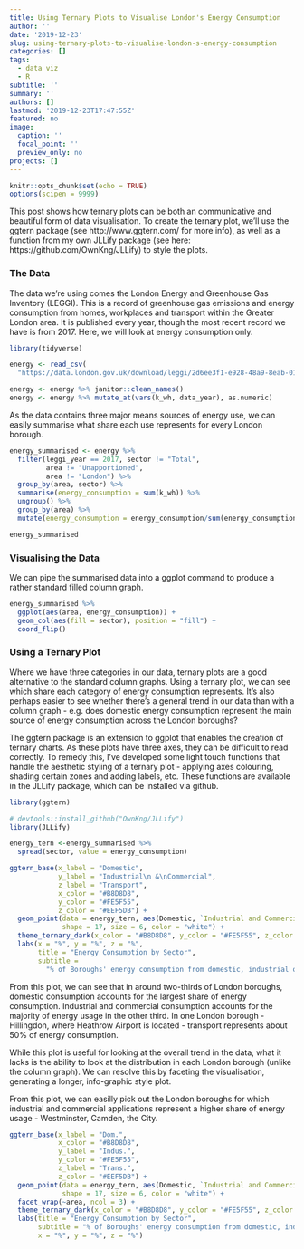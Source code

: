 ```yaml
---
title: Using Ternary Plots to Visualise London's Energy Consumption
author: ''
date: '2019-12-23'
slug: using-ternary-plots-to-visualise-london-s-energy-consumption
categories: []
tags:
  - data viz
  - R
subtitle: ''
summary: ''
authors: []
lastmod: '2019-12-23T17:47:55Z'
featured: no
image:
  caption: ''
  focal_point: ''
  preview_only: no
projects: []
---
```



```r
knitr::opts_chunk$set(echo = TRUE)
options(scipen = 9999)
```

This post shows how ternary plots can be both an communicative and beautiful form of data visualisation. To create the ternary plot, we'll use the ggtern package (see http://www.ggtern.com/ for more info), as well as a function from my own JLLify package (see here: https://github.com/OwnKng/JLLify) to style the plots. 

### The Data

The data we're using comes the London Energy and Greenhouse Gas Inventory (LEGGI). This is a record of greenhouse gas emissions and energy consumption from homes, workplaces and transport within the Greater London area. It is published every year, though the most recent record we have is from 2017. Here, we will look at energy consumption only. 

```r
library(tidyverse)

energy <- read_csv(
  "https://data.london.gov.uk/download/leggi/2d6ee3f1-e928-48a9-8eab-01748c65ac6f/energy-consumption-borough-leggi.csv")

energy <- energy %>% janitor::clean_names()
energy <- energy %>% mutate_at(vars(k_wh, data_year), as.numeric)
```

As the data contains three major means sources of energy use, we can easily summarise what share each use represents for every London borough. 

```r
energy_summarised <- energy %>% 
  filter(leggi_year == 2017, sector != "Total", 
         area != "Unapportioned", 
         area != "London") %>% 
  group_by(area, sector) %>% 
  summarise(energy_consumption = sum(k_wh)) %>% 
  ungroup() %>% 
  group_by(area) %>% 
  mutate(energy_consumption = energy_consumption/sum(energy_consumption)) 

energy_summarised

```

### Visualising the Data

We can pipe the summarised data into a ggplot command to produce a rather standard filled column graph. 

```r

energy_summarised %>% 
  ggplot(aes(area, energy_consumption)) + 
  geom_col(aes(fill = sector), position = "fill") +
  coord_flip()

```

### Using a Ternary Plot 

Where we have three categories in our data, ternary plots are a good alternative to the standard column graphs. Using a ternary plot, we can see which share each category of energy consumption represents. It's also perhaps easier to see whether there's a general  trend in our data than with a column graph - e.g. does domestic energy consumption represent the main source of energy consumption across the London boroughs?    

The ggtern package is an extension to ggplot that enables the creation of ternary charts. As these plots have three axes, they can be difficult to read correctly. To remedy this, I've developed some light touch functions that handle the aesthetic styling of a ternary plot - applying axes colouring, shading certain zones and adding labels, etc. These functions are available in the JLLify package, which can be installed via github. 

```r
library(ggtern)

# devtools::install_github("OwnKng/JLLify")
library(JLLify)

energy_tern <-energy_summarised %>% 
  spread(sector, value = energy_consumption)

ggtern_base(x_label = "Domestic", 
            y_label = "Industrial\n &\nCommercial", 
            z_label = "Transport", 
            x_color = "#B8D8D8", 
            y_color = "#FE5F55", 
            z_color = "#EEF5DB") +
  geom_point(data = energy_tern, aes(Domestic, `Industrial and Commercial`, Transport), 
             shape = 17, size = 6, color = "white") + 
  theme_ternary_dark(x_color = "#B8D8D8", y_color = "#FE5F55", z_color = "#EEF5DB") + 
  labs(x = "%", y = "%", z = "%", 
       title = "Energy Consumption by Sector", 
       subtitle = 
         "% of Boroughs' energy consumption from domestic, industrial or transport uses")

```

From this plot, we can see that in around two-thirds of London boroughs, domestic consumption accounts for the largest share of energy consumption. Industrial and commercial consumption accounts for the majority of energy usage in the other third. In one London borough - Hillingdon, where Heathrow Airport is located - transport represents about 50% of energy consumption.   

While this plot is useful for looking at the overall trend in the data, what it lacks is the ability to look at the distribution in each London borough (unlike the column graph). We can resolve this by faceting the visualisation, generating a longer, info-graphic style plot. 

From this plot, we can easilly pick out the London boroughs for which industrial and commercial applications represent a higher share of energy usage - Westminster, Camden, the City.    

```r

ggtern_base(x_label = "Dom.",
            x_color = "#B8D8D8",
            y_label = "Indus.",
            y_color = "#FE5F55", 
            z_label = "Trans.",
            z_color = "#EEF5DB") +
  geom_point(data = energy_tern, aes(Domestic, `Industrial and Commercial`, Transport), 
             shape = 17, size = 6, color = "white") + 
  facet_wrap(~area, ncol = 3) + 
  theme_ternary_dark(x_color = "#B8D8D8", y_color = "#FE5F55", z_color = "#EEF5DB") + 
  labs(title = "Energy Consumption by Sector", 
       subtitle = "% of Boroughs' energy consumption from domestic, industrial or transport uses",
       x = "%", y = "%", z = "%") 

```

